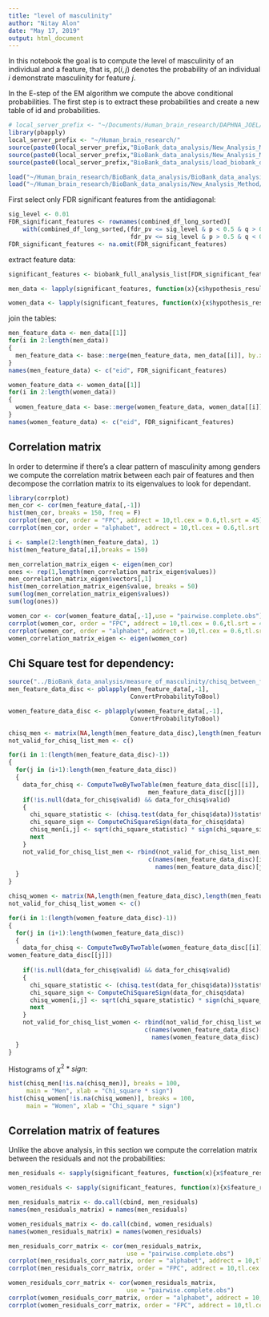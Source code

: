 ```yaml
---
title: "level of masculinity"
author: "Nitay Alon"
date: "May 17, 2019"
output: html_document
---
```


In this notebook the goal is to compute the level of masculinity of an individual and a feature, that is, $p(i,j)$ denotes the probability of an individual $i$ demonstrate masculinity for feature $j$.

In the E-step of the EM algorithm we compute the above conditional probabilities. The first step is to extract these probabilities and create a new table of id and probabilities.

```r
# local_server_prefix <- "~/Documents/Human_brain_research/DAPHNA_JOEL/"
library(pbapply)
local_server_prefix <- "~/Human_brain_research/"
source(paste0(local_server_prefix,"BioBank_data_analysis/New_Analysis_Method/Residuals_analysis_methods/analyze_full_brain_feature.R"))
source(paste0(local_server_prefix,"BioBank_data_analysis/New_Analysis_Method/Residuals_analysis_methods/method_helper.R"))
source(paste0(local_server_prefix,"BioBank_data_analysis/load_biobank_data.R"))

load("~/Human_brain_research/BioBank_data_analysis/BioBank_data_analysis_total.RData")
load("~/Human_brain_research/BioBank_data_analysis/New_Analysis_Method/Residuals_analysis_methods/Results/combined_df_long_sorted.RData")
```

First select only FDR significant features from the antidiagonal: 
```r
sig_level <- 0.01
FDR_significant_features <- rownames(combined_df_long_sorted)[
    with(combined_df_long_sorted,(fdr_pv <= sig_level & p < 0.5 & q > 0.5 |
                                  fdr_pv <= sig_level & p > 0.5 & q < 0.5))]  
FDR_significant_features <- na.omit(FDR_significant_features)
```

extract feature data:
```r
significant_features <- biobank_full_analysis_list[FDR_significant_features]

men_data <- lapply(significant_features, function(x){x$hypothesis_results$pure_type_vs_mixed_gender_em_results$alternative_hypothesis$men_responsebilities})

women_data <- lapply(significant_features, function(x){x$hypothesis_results$pure_type_vs_mixed_gender_em_results$alternative_hypothesis$women_responsebilities})
```

join the tables:
```r
men_feature_data <- men_data[[1]]
for(i in 2:length(men_data))
{
  men_feature_data <- base::merge(men_feature_data, men_data[[i]], by.x = "eid", by.y = "eid")
}
names(men_feature_data) <- c("eid", FDR_significant_features)
```

```r
women_feature_data <- women_data[[1]]
for(i in 2:length(women_data))
{
  women_feature_data <- base::merge(women_feature_data, women_data[[i]], by.x = "eid", by.y = "eid")
}
names(women_feature_data) <- c("eid", FDR_significant_features)
```

## Correlation matrix

In order to determine if there's a clear pattern of masculinity among genders we compute the correlation matrix between each pair of features and then decompose the corrlation matrix to its eigenvalues to look for dependant.
```r
library(corrplot)
men_cor <- cor(men_feature_data[,-1])
hist(men_cor, breaks = 150, freq = F)
corrplot(men_cor, order = "FPC", addrect = 10,tl.cex = 0.6,tl.srt = 45)
corrplot(men_cor, order = "alphabet", addrect = 10,tl.cex = 0.6,tl.srt = 45)
```

```r
i <- sample(2:length(men_feature_data), 1)
hist(men_feature_data[,i],breaks = 150)
```


```r
men_correlation_matrix_eigen <- eigen(men_cor)
ones <- rep(1,length(men_correlation_matrix_eigen$values))
men_correlation_matrix_eigen$vectors[,1]
hist(men_correlation_matrix_eigen$value, breaks = 50)
sum(log(men_correlation_matrix_eigen$values))
sum(log(ones))
```

```r
women_cor <- cor(women_feature_data[,-1],use = "pairwise.complete.obs")
corrplot(women_cor, order = "FPC", addrect = 10,tl.cex = 0.6,tl.srt = 45)
corrplot(women_cor, order = "alphabet", addrect = 10,tl.cex = 0.6,tl.srt = 45)
women_correlation_matrix_eigen <- eigen(women_cor)
```

## Chi Square test for dependency:

```r
source("../BioBank_data_analysis/measure_of_masculinity/chisq_between_features.R")
men_feature_data_disc <- pblapply(men_feature_data[,-1],
                                  ConvertProbabilityToBool) 

women_feature_data_disc <- pblapply(women_feature_data[,-1],
                                  ConvertProbabilityToBool) 
```


```r
chisq_men <- matrix(NA,length(men_feature_data_disc),length(men_feature_data_disc))
not_valid_for_chisq_list_men <- c()

for(i in 1:(length(men_feature_data_disc)-1))
{
  for(j in (i+1):length(men_feature_data_disc))
  {
    data_for_chisq <- ComputeTwoByTwoTable(men_feature_data_disc[[i]],
                                       men_feature_data_disc[[j]])
    if(!is.null(data_for_chisq$valid) && data_for_chisq$valid)
    {
      chi_square_statistic <- (chisq.test(data_for_chisq$data))$statistic
      chi_square_sign <- ComputeChiSquareSign(data_for_chisq$data)
      chisq_men[i,j] <- sqrt(chi_square_statistic) * sign(chi_square_sign)
      next
    }
    not_valid_for_chisq_list_men <- rbind(not_valid_for_chisq_list_men,
                                       c(names(men_feature_data_disc)[i],
                                         names(men_feature_data_disc)[j]))
  }
}
```


```r
chisq_women <- matrix(NA,length(men_feature_data_disc),length(men_feature_data_disc))
not_valid_for_chisq_list_women <- c()

for(i in 1:(length(women_feature_data_disc)-1))
{
  for(j in (i+1):length(women_feature_data_disc))
  {
    data_for_chisq <- ComputeTwoByTwoTable(women_feature_data_disc[[i]],
women_feature_data_disc[[j]])
    
    if(!is.null(data_for_chisq$valid) && data_for_chisq$valid)
    {
      chi_square_statistic <- (chisq.test(data_for_chisq$data))$statistic
      chi_square_sign <- ComputeChiSquareSign(data_for_chisq$data)
      chisq_women[i,j] <- sqrt(chi_square_statistic) * sign(chi_square_sign)
      next
    }
    not_valid_for_chisq_list_women <- rbind(not_valid_for_chisq_list_women,
                                      c(names(women_feature_data_disc)[i],
                                        names(women_feature_data_disc)[j]))
  }
}
```

Histograms of $\chi^2 * sign$:
```r
hist(chisq_men[!is.na(chisq_men)], breaks = 100,
     main = "Men", xlab = "Chi_square * sign")
hist(chisq_women[!is.na(chisq_women)], breaks = 100,
     main = "Women", xlab = "Chi_square * sign")
```

## Correlation matrix of features

Unlike the above analysis, in this section we compute the correlation matrix between the residuals and not the probabilities:
```r
men_residuals <- sapply(significant_features, function(x){x$feature_residuals$value[x$feature_residuals$sex == 1]})

women_residuals <- sapply(significant_features, function(x){x$feature_residuals$value[x$feature_residuals$sex == 0]})

men_residuals_matrix <- do.call(cbind, men_residuals)
names(men_residuals_matrix) = names(men_residuals)

women_residuals_matrix <- do.call(cbind, women_residuals)
names(women_residuals_matrix) = names(women_residuals)
```

```r
men_residuals_corr_matrix <- cor(men_residuals_matrix,
                                 use = "pairwise.complete.obs")
corrplot(men_residuals_corr_matrix, order = "alphabet", addrect = 10,tl.cex = 0.6,tl.srt = 45)
corrplot(men_residuals_corr_matrix, order = "FPC", addrect = 10,tl.cex = 0.6,tl.srt = 45)
```

```r
women_residuals_corr_matrix <- cor(women_residuals_matrix,
                                 use = "pairwise.complete.obs")
corrplot(women_residuals_corr_matrix, order = "alphabet", addrect = 10,tl.cex = 0.6,tl.srt = 45)
corrplot(women_residuals_corr_matrix, order = "FPC", addrect = 10,tl.cex = 0.6,tl.srt = 45)
```

